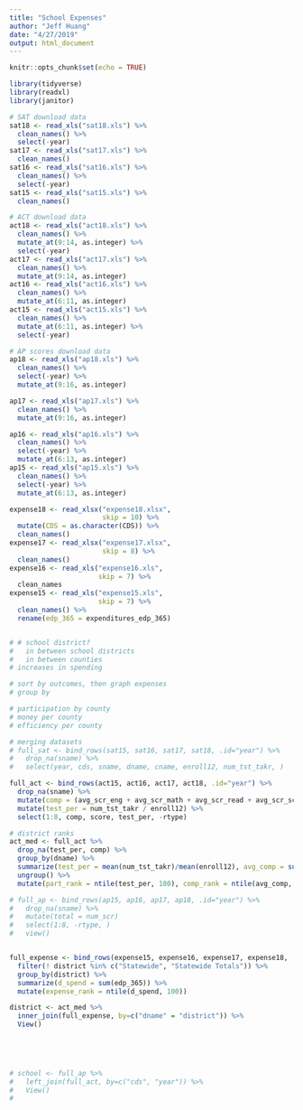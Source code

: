 ```yaml
---
title: "School Expenses"
author: "Jeff Huang"
date: "4/27/2019"
output: html_document
---
```


```r
knitr::opts_chunk$set(echo = TRUE)

library(tidyverse)
library(readxl)
library(janitor)
```

```r

# SAT download data
sat18 <- read_xls("sat18.xls") %>% 
  clean_names() %>% 
  select(-year)
sat17 <- read_xls("sat17.xls") %>% 
  clean_names()
sat16 <- read_xls("sat16.xls") %>% 
  clean_names() %>% 
  select(-year)
sat15 <- read_xls("sat15.xls") %>% 
  clean_names()

# ACT download data
act18 <- read_xls("act18.xls") %>% 
  clean_names() %>% 
  mutate_at(9:14, as.integer) %>% 
  select(-year)
act17 <- read_xls("act17.xls") %>% 
  clean_names() %>% 
  mutate_at(9:14, as.integer)
act16 <- read_xls("act16.xls") %>% 
  clean_names() %>% 
  mutate_at(6:11, as.integer)
act15 <- read_xls("act15.xls") %>% 
  clean_names() %>% 
  mutate_at(6:11, as.integer) %>% 
  select(-year)

# AP scores download data
ap18 <- read_xls("ap18.xls") %>% 
  clean_names() %>% 
  select(-year) %>% 
  mutate_at(9:16, as.integer)

ap17 <- read_xls("ap17.xls") %>% 
  clean_names() %>% 
  mutate_at(9:16, as.integer)

ap16 <- read_xls("ap16.xls") %>% 
  clean_names() %>% 
  select(-year) %>% 
  mutate_at(6:13, as.integer)
ap15 <- read_xls("ap15.xls") %>% 
  clean_names() %>% 
  select(-year) %>% 
  mutate_at(6:13, as.integer)

expense18 <- read_xlsx("expense18.xlsx",
                       skip = 10) %>% 
  mutate(CDS = as.character(CDS)) %>% 
  clean_names()
expense17 <- read_xlsx("expense17.xlsx",
                       skip = 8) %>% 
  clean_names()
expense16 <- read_xls("expense16.xls", 
                      skip = 7) %>% 
  clean_names
expense15 <- read_xls("expense15.xls",
                      skip = 7) %>% 
  clean_names() %>% 
  rename(edp_365 = expenditures_edp_365) 



```


```r

# # school district?
#   in between school districts
#   in between counties
# increases in spending

# sort by outcomes, then graph expenses
# group by

# participation by county
# money per county
# efficiency per county

# merging datasets
# full_sat <- bind_rows(sat15, sat16, sat17, sat18, .id="year") %>% 
#   drop_na(sname) %>% 
#   select(year, cds, sname, dname, cname, enroll12, num_tst_takr, )

full_act <- bind_rows(act15, act16, act17, act18, .id="year") %>% 
  drop_na(sname) %>% 
  mutate(comp = (avg_scr_eng + avg_scr_math + avg_scr_read + avg_scr_sci)/4, score = comp * num_tst_takr) %>% 
  mutate(test_per = num_tst_takr / enroll12) %>% 
  select(1:8, comp, score, test_per, -rtype)

# district ranks
act_med <- full_act %>% 
  drop_na(test_per, comp) %>% 
  group_by(dname) %>% 
  summarize(test_per = mean(num_tst_takr)/mean(enroll12), avg_comp = sum(score)/sum(num_tst_takr)) %>%
  ungroup() %>% 
  mutate(part_rank = ntile(test_per, 100), comp_rank = ntile(avg_comp, 100))

# full_ap <- bind_rows(ap15, ap16, ap17, ap18, .id="year") %>% 
#   drop_na(sname) %>% 
#   mutate(total = num_scr)
#   select(1:8, -rtype, )
#   view()


full_expense <- bind_rows(expense15, expense16, expense17, expense18, .id="yea r") %>% 
  filter(! district %in% c("Statewide", "Statewide Totals")) %>% 
  group_by(district) %>% 
  summarize(d_spend = sum(edp_365)) %>% 
  mutate(expense_rank = ntile(d_spend, 100)) 

district <- act_med %>% 
  inner_join(full_expense, by=c("dname" = "district")) %>% 
  View()
  
  



# school <- full_ap %>% 
#   left_join(full_act, by=c("cds", "year")) %>% 
#   View()
#   




```



